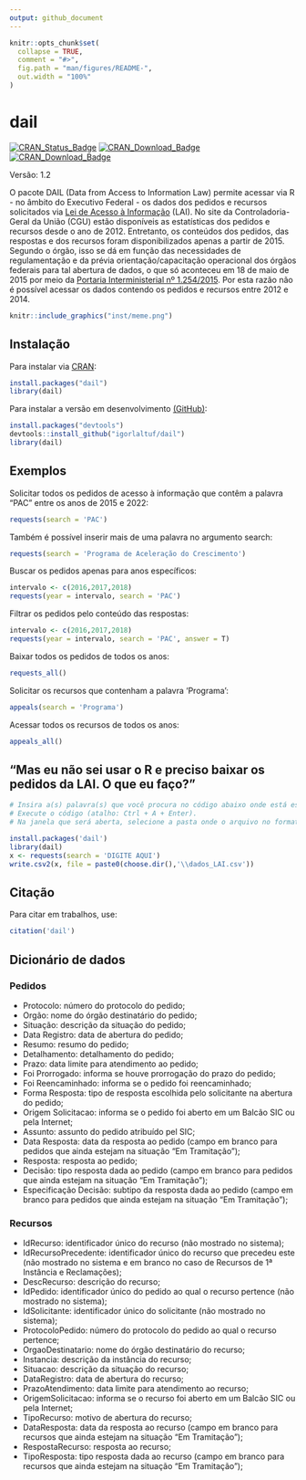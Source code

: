 ```yaml
---
output: github_document
---
```


<!-- README.md is generated from README.Rmd. Please edit that file -->

```r
knitr::opts_chunk$set(
  collapse = TRUE,
  comment = "#>",
  fig.path = "man/figures/README-",
  out.width = "100%"
)
```

# dail 

<!-- badges: start -->
[![CRAN_Status_Badge](http://www.r-pkg.org/badges/version/dail)](https://cran.r-project.org/package=dail)     [![CRAN_Download_Badge](http://cranlogs.r-pkg.org/badges/dail)](https://CRAN.R-project.org/package=dail)        [![CRAN_Download_Badge](http://cranlogs.r-pkg.org/badges/grand-total/dail)](https://CRAN.R-project.org/package=dail)  
<!-- badges: end -->

Versão: 1.2

O pacote DAIL (Data from Access to Information Law) permite acessar via R - no âmbito do Executivo Federal - os dados dos pedidos e recursos solicitados via [Lei de Acesso à Informação](http://www.planalto.gov.br/ccivil_03/_ato2011-2014/2011/lei/l12527.htm) (LAI). No site da Controladoria-Geral da União (CGU) estão disponíveis as estatísticas dos pedidos e recursos desde o ano de 2012. Entretanto, os conteúdos dos pedidos, das respostas e dos recursos foram disponibilizados apenas a partir de 2015. Segundo o órgão, isso se dá em função das necessidades de regulamentação e da prévia orientação/capacitação operacional dos órgãos federais para tal abertura de dados, o que só aconteceu em 18 de maio de 2015 por meio da [Portaria Interministerial nº 1.254/2015](https://www.gov.br/acessoainformacao/pt-br/assuntos/legislacao-relacionada-1/cgu-prt-inter-1254.pdf). Por esta razão não é possível acessar os dados contendo os pedidos e recursos entre 2012 e 2014.


```r
knitr::include_graphics("inst/meme.png")

```


## Instalação

Para instalar via [CRAN](https://cran.r-project.org/web/packages/dail/index.html):

``` r
install.packages("dail")
library(dail)
```

Para instalar a versão em desenvolvimento [(GitHub)](https://github.com/):

``` r
install.packages("devtools")
devtools::install_github("igorlaltuf/dail")
library(dail)
```
## Exemplos

Solicitar todos os pedidos de acesso à informação que contêm a palavra "PAC" entre os anos de 2015 e 2022:

``` r
requests(search = 'PAC') 
```

Também é possível inserir mais de uma palavra no argumento search:

``` r
requests(search = 'Programa de Aceleração do Crescimento')
```

Buscar os pedidos apenas para anos específicos:

``` r
intervalo <- c(2016,2017,2018)
requests(year = intervalo, search = 'PAC')
```

Filtrar os pedidos pelo conteúdo das respostas:

``` r
intervalo <- c(2016,2017,2018)
requests(year = intervalo, search = 'PAC', answer = T)
```
Baixar todos os pedidos de todos os anos:

``` r
requests_all()
```

Solicitar os recursos que contenham a palavra 'Programa':

``` r
appeals(search = 'Programa')
```


Acessar todos os recursos de todos os anos:

``` r
appeals_all()
```

## "Mas eu não sei usar o R e preciso baixar os pedidos da LAI. O que eu faço?"

``` r
# Insira a(s) palavra(s) que você procura no código abaixo onde está escrito 'DIGITE AQUI'.
# Execute o código (atalho: Ctrl + A + Enter).
# Na janela que será aberta, selecione a pasta onde o arquivo no formato csv será salvo.

install.packages('dail') 
library(dail) 
x <- requests(search = 'DIGITE AQUI') 
write.csv2(x, file = paste0(choose.dir(),'\\dados_LAI.csv')) 

```

## Citação
Para citar em trabalhos, use:

```r
citation('dail')
```


## Dicionário de dados

### Pedidos

- Protocolo: número do protocolo do pedido;
- Orgão: nome do órgão destinatário do pedido;
- Situação: descrição da situação do pedido;
- Data Registro: data de abertura do pedido;
- Resumo: resumo do pedido;
- Detalhamento: detalhamento do pedido;
- Prazo: data limite para atendimento ao pedido;
- Foi Prorrogado: informa se houve prorrogação do prazo do pedido;
- Foi Reencaminhado: informa se o pedido foi reencaminhado;
- Forma Resposta: tipo de resposta escolhida pelo solicitante na abertura do pedido;
- Origem Solicitacao: informa se o pedido foi aberto em um Balcão SIC ou pela Internet;
- Assunto: assunto do pedido atribuído pel SIC;
- Data Resposta: data da resposta ao pedido (campo em branco para pedidos que ainda estejam na situação "Em Tramitação");
- Resposta: resposta ao pedido;
- Decisão: tipo resposta dada ao pedido (campo em branco para pedidos que ainda estejam na situação "Em Tramitação");
- Especificação Decisão: subtipo da resposta dada ao pedido (campo em branco para pedidos que ainda estejam na situação "Em Tramitação");


### Recursos

- IdRecurso: identificador único do recurso (não mostrado no sistema);
- IdRecursoPrecedente: identificador único do recurso que precedeu este (não mostrado no sistema e em branco no caso de Recursos de 1ª Instância e Reclamações);
- DescRecurso: descrição do recurso;
- IdPedido: identificador único do pedido ao qual o recurso pertence (não mostrado no sistema);
- IdSolicitante: identificador único do solicitante (não mostrado no sistema);
- ProtocoloPedido: número do protocolo do pedido ao qual o recurso pertence;
- OrgaoDestinatario: nome do órgão destinatário do recurso;
- Instancia: descrição da instância do recurso;
- Situacao: descrição da situação do recurso;
- DataRegistro: data de abertura do recurso;
- PrazoAtendimento: data limite para atendimento ao recurso;
- OrigemSolicitacao: informa se o recurso foi aberto em um Balcão SIC ou pela Internet;
- TipoRecurso: motivo de abertura do recurso;
- DataResposta: data da resposta ao recurso (campo em branco para recursos que ainda estejam na situação "Em Tramitação");
- RespostaRecurso: resposta ao recurso;
- TipoResposta: tipo resposta dada ao recurso (campo em branco para recursos que ainda estejam na situação "Em Tramitação");
